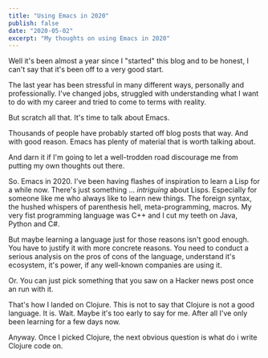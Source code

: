 ```yaml
---
title: "Using Emacs in 2020"
publish: false
date: "2020-05-02"
excerpt: "My thoughts on using Emacs in 2020"
---
```


<section class="blog-section">

Well it's been almost a year since I "started" this blog and to be honest, I can't say that it's been off to a very good start.

The last year has been stressful in many different ways, personally and professionally. I've changed jobs, struggled with understanding what I want to do with my career and tried to come to terms with reality.

But scratch all that. It's time to talk about Emacs.

Thousands of people have probably started off blog posts that way. And with good reason. Emacs has plenty of material that is worth talking about.

And darn it if I'm going to let a well-trodden road discourage me from putting my own thoughts out there.

So. Emacs in 2020. I've been having flashes of inspiration to learn a Lisp for a while now. There's just something ... *intriguing* about Lisps. Especially for someone like me who always like to learn new things. The foreign syntax, the hushed whispers of parenthesis hell, meta-programming, macros. My very fist programming language was C++ and I cut my teeth on Java, Python and C#.

But maybe learning a language just for those reasons isn't good enough. You have to justify it with more concrete reasons. You need to conduct a serious analysis on the pros of cons of the language, understand it's ecosystem, it's power, if any well-known companies are using it.

Or. You can just pick something that you saw on a Hacker news post once an run with it.

That's how I landed on Clojure. This is not to say that Clojure is not a good language. It is. Wait. Maybe it's too early to say for me. After all I've only been learning for a few days now.

Anyway. Once I picked Clojure, the next obvious question is what do i write Clojure code on.

</section>